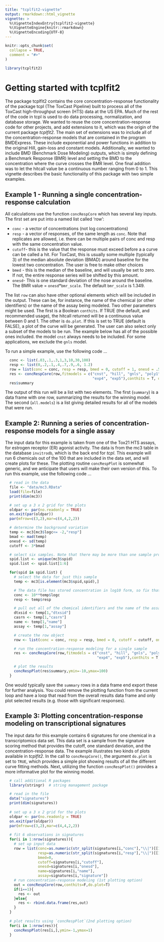 ```yaml
---
title: "tcplfit2-vignette"
output: rmarkdown::html_vignette
vignette: >
  %\VignetteIndexEntry{tcplfit2-vignette}
  %\VignetteEngine{knitr::rmarkdown}
  %\VignetteEncoding{UTF-8}
---
```


```r
knitr::opts_chunk$set(
  collapse = TRUE,
  comment = "#>"
)
```

```r
library(tcplfit2)
```
# Getting started with tcplfit2
The package tcplfit2 contains the core concentration-response functionality of the package tcpl
(The ToxCast Pipeline) built to process all of the ToxCast high-throughput screen (HTS) data at
the US EPA. Much of the rest of the code in tcpl is used to do data processing, normalization,
and database storage. We wanted to reuse the core concentration-response code for other projects,
and add extensions to it, which was the origin of the current package *tcplfit2*. The main set of extensions 
was to include all of the concentration-response models that are contained in the program BMDExpress. 
These include exponential and power functions in addition to the original Hill, gain-loss and constant models.
Additionally, we wanted to include BMD (Benchmark Dose Modeling) outputs, which is simply defining a 
Benchmark Response (BMR) level and setting the BMD to the concentration where the curve crosses the BMR level. 
One final addition was to let the hitcall value be a continuous number ranging from 0 to 1. This vignette describes 
the basic functionality of this package with two simple examples.

## Example 1 - Running a single concentration-response calculation
All calculations use the function `concRespCore` which has several key inputs. The first set are 
put into a named list called 'row':

* `conc` - a vector of concentrations (not log concentrations)
* `resp` - a vector of responses, of the same length as `conc`. Note that replicates are allowed, i.e. there can be multiple pairs of conc and resp with the same concentration value.
* `cutoff`- this is the value that the response must exceed before a a curve can be called a hit. For ToxCast, this is usually some multiple (typically 3) of the median absolute deviation (BMAD) around baseline for the lowest two concentration. The user is free to make other choices
* `bmed` - this is the median of the baseline, and will usually be set to zero. If not, the entire response series will be shifted by this amount.
* `onesd`- This is one standard deviation of the nose around the baseline. The BMR value = `onesd`*`bmr_scale`. The default `bmr_scale` is 1.349.

The list `row` can also have other optional elements which will be included in the output. These can be,
for instance, the name of the chemical (or other identifiers) or the name of the assay being modeled. Two other 
parameters might be used. The first is a Boolean `conthits`. If TRUE (the default, and recommended usage), the hitcall
returned will be a continuous value between 0 and 1. The other is `do.plot`. If this is set to TRUE (default is FALSE),
a plot of the curve will be generated. The user can also select only a subset of the models to be run. The example below has all of the possible ones
included. the model `cnst` always needs to be included. For some applications, we exclude the `gnls` model.

To run a simple example, use the following code ...
```r
  conc <- list(.03,.1,.3,1,3,10,30,100)
  resp <- list(0,.2,.1,.4,.7,.9,.6, 1.2)
  row = list(conc = conc, resp = resp, bmed = 0, cutoff = 1, onesd = .5,name="some chemical")
  res <- concRespCore(row,fitmodels = c("cnst", "hill", "gnls", "poly1", "poly2", "pow", "exp2", "exp3",
                                        "exp4", "exp5"),conthits = T, do.plot=T)
  res$summary
```
The output of this run will be a list with two elements. The first (`summary`) is a data frame with one row, summarizing the results for the winning model. The second (`all.models`) is a list giving detailed results for all of the models that were run.

## Example 2: Running a series of concentration-response models for a single assay
The input data for this example is taken from one of the Tox21 HTS assays, for estrogen receptor (ER) 
agonist activity. The data is from the mc3 table in the database `invitrodb`, which is the back end for
*tcpl*. This example will run 6 chemicals out of the 100 that are included in the data set, and will create plots 
for these. The plotting routine `concRespPlot` is somewhat generic, and we anticipate that users will make
their own version of this. To run this example, use the following code ...

```r
  # read in the data
  file <- "data/mc3.RData"
  load(file=file)
  print(dim(mc3))

  # set up a 3 x 2 grid for the plots
  oldpar <- par(no.readonly = TRUE)
  on.exit(par(oldpar))            
  par(mfrow=c(3,2),mar=c(4,4,2,2))

  # determine the background variation
  temp <- mc3[mc3$logc<= -2,"resp"]
  bmad <- mad(temp)
  onesd <- sd(temp)
  cutoff <- 3*bmad

  # select six samples. Note that there may be more than one sample processed for a given chemical
  spid.list <- unique(mc3$spid)
  spid.list <- spid.list[1:6]

  for(spid in spid.list) {
    # select the data for just this sample
    temp <- mc3[is.element(mc3$spid,spid),]

    # The data file has stored concentration in log10 form, so fix that
    conc <- 10**temp$logc
    resp <- temp$resp

    # pull out all of the chemical identifiers and the name of the assay
    dtxsid <- temp[1,"dtxsid"]
    casrn <- temp[1,"casrn"]
    name <- temp[1,"name"]
    assay <- temp[1,"assay"]

    # create the row object
    row <- list(conc = conc, resp = resp, bmed = 0, cutoff = cutoff, onesd = onesd,assay=assay,dtxsid=dtxsid,casrn=casrn,name=name)

    # run the concentration-response modeling for a single sample
    res <- concRespCore(row,fitmodels = c("cnst", "hill", "gnls", "poly1", "poly2", "pow", "exp2", "exp3",
                                          "exp4", "exp5"),conthits = T, aicc = F,bidirectional=F)

    # plot the results
    concRespPlot(res$summary,ymin=-10,ymax=100)
  }


```

One would typically save the `summary` rows in a data frame end export these for further analysis. You could
remove the plotting function from the current loop and have a loop that read from the overall results 
data frame and only plot selected results (e.g. those with significant responses).

## Example 3: Plotting concentration-response modeling on transcriptional signatures
The input data for this example contains 6 signatures for one chemical in a transcriptomics data set.  This data set is a sample from the signature scoring method that provides the cutoff, one standard deviation, and the concentration-response data. The example illustrates two kinds of plots available in *tcplfit2*. In the call to `concRespCore()`, the argument `do.plot` is set to `TRUE`, which provides a simple plot showing results of all the different curve fitting methods. Next, utilizing the function `concRespPlot()` provides a more informative plot for the winning model.
```r
  # call additional R packages
  library(stringr)  # string management package

  # read in the file
  data("signatures")
  print(dim(signatures))
  
  # set up a 3 x 2 grid for the plots
  oldpar <- par(no.readonly = TRUE)
  on.exit(par(oldpar))            
  par(mfrow=c(3,2),mar=c(4,4,2,2))
    
  # fit 6 observations in signatures
  for(i in 1:nrow(signatures)){
    # set up input data
    row = list(conc=as.numeric(str_split(signatures[i,"conc"],"\\|")[[1]]),
               resp=as.numeric(str_split(signatures[i,"resp"],"\\|")[[1]]),
               bmed=0,
               cutoff=signatures[i,"cutoff"],
               onesd=signatures[i,"onesd"],
               name=signatures[i,"name"],
               assay=signatures[i,"signature"])
    # run concentration-response modeling (1st plotting option)
    out = concRespCore(row,conthits=F,do.plot=T)
    if(i==1){
      res <- out
    }else{
      res <- rbind.data.frame(res,out)
    }
  }
  
  # plot results using `concRespPlot`(2nd plotting option)
  for(i in 1:nrow(res)){
    concRespPlot(res[i,],ymin=-1,ymax=1)
  }
```

